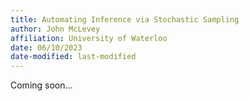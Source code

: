 ```yaml
---
title: Automating Inference via Stochastic Sampling
author: John McLevey
affiliation: University of Waterloo
date: 06/10/2023
date-modified: last-modified
---
```


Coming soon...